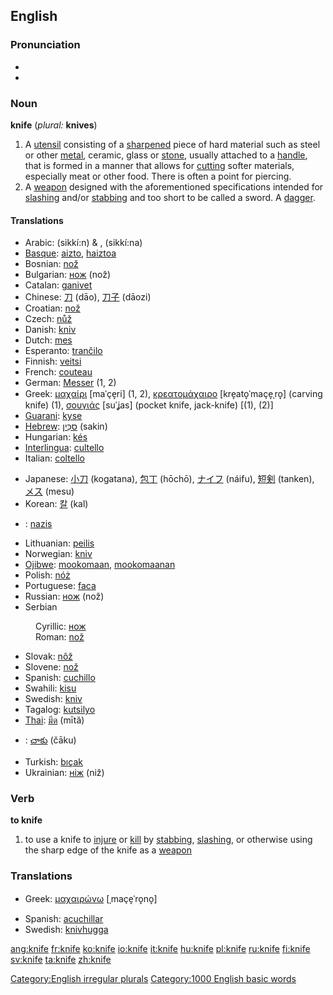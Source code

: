 ==English==
=== Pronunciation ===
*{{IPA|/naɪf/}}
*{{audio|en-us-knife.ogg|Audio (US)}}

=== Noun ===
'''knife''' (''plural:'' '''knives''')

#A [[utensil]] consisting of a [[sharpen]]ed piece of hard material such as steel or other [[metal]], ceramic, glass or [[stone]], usually attached to a [[handle]], that is formed in a manner that allows for [[cut]]ting softer materials, especially meat or other food. There is often a point for piercing.
#A [[weapon]] designed with the aforementioned specifications intended for [[slash]]ing and/or [[stab]]bing and too short to be called a sword. A [[dagger]].

====Translations====
{{top}}
*Arabic: {{ARchar|[[سكين]]}} (sikkí:n) {{m}} & {{f}}, {{ARchar|[[سكينة]]}} (sikkí:na) {{f}}
*[[Basque]]: [[aizto]], [[haiztoa]]
*Bosnian: [[nož#Bosnian|nož]] {{m}}
*Bulgarian: [[нож]] (nož) {{m}}
*Catalan: [[ganivet]] {{m}}
*Chinese: [[刀]] (dāo), [[刀子]] (dāozi)
*Croatian: [[nož#Croatian|nož]] {{m}}
*Czech: [[nůž]] {{m}}
*Danish: [[kniv]]
*Dutch: [[mes]] {{n}}
*Esperanto: [[tranĉilo]]
*Finnish: [[veitsi]]
*French: [[couteau]] {{m}}
*German: [[Messer]] {{n}} (1, 2)
*Greek: [[μαχαίρι]] [maˈçe̞ri] {{n}} (1, 2), [[κρεατομάχαιρο]] [kre̞ato̞ˈmaçe̞ˌro̞] (carving knife) {{n}} (1), [[σουγιάς]] [suˈʝas] (pocket knife, jack-knife) {{m}} [(1), (2)]
*[[Guarani]]: [[kyse]]
*[[Hebrew]]: [[סכין|סַכִּין]] (sakin)
*Hungarian: [[kés]]
*[[Interlingua]]: [[cultello]]
*Italian: [[coltello]] {{m}}
{{mid}}
*Japanese: [[小刀]] (kogatana), [[包丁]] (hōchō), [[ナイフ]] (náifu), [[短剣]] (tanken), [[メス]] (mesu)
*Korean: [[칼]] (kal)
*{{lv}}: [[nazis]] {{m}}
*Lithuanian: [[peilis]] {{m}}
*Norwegian: [[kniv]]
*[[Ojibwe]]: [[mookomaan]], [[mookomaanan]] {{p}}
*Polish: [[nóż]] {{m}}
*Portuguese: [[faca]] {{f}}
*Russian: [[нож#Russian|нож]] (nož) {{m}}
*Serbian
:Cyrillic: [[нож#Serbian|нож]] {{m}}
:Roman: [[nož#Serbian|nož]] {{m}}
*Slovak: [[nôž]] {{m}}
*Slovene: [[nož]] {{m}}
*Spanish: [[cuchillo]] {{m}}
*Swahili: [[kisu]]
*Swedish: [[kniv]] {{c}}
*Tagalog: [[kutsilyo]]
*[[Thai]]: [[มีด]] (mītă)
*{{te}}: [[చాకు]] (čāku)
*Turkish: [[bıçak]]
*Ukrainian: [[ніж]] (niž) {{m}}
{{bottom}}

=== Verb ===
'''to knife'''

# to use a knife to [[injure]] or [[kill]] by [[stab]]bing, [[slash]]ing, or otherwise using the sharp edge of the knife as a [[weapon]]

===Translations===
{{top}}
*Greek: [[μαχαιρώνω]] [ˌmaçe̞ˈro̞no̞]
{{mid}}
*Spanish: [[acuchillar]]
*Swedish: [[knivhugga]]
{{bottom}}

[[Category:English irregular plurals]]
[[Category:1000 English basic words]]

[[ang:knife]]
[[fr:knife]]
[[ko:knife]]
[[io:knife]]
[[it:knife]]
[[hu:knife]]
[[pl:knife]]
[[ru:knife]]
[[fi:knife]]
[[sv:knife]]
[[ta:knife]]
[[zh:knife]]